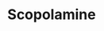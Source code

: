 ---
title: Scopolamine
aka:
  - hyoscine
duration_chart_title: Smoked Duration of Scopolamine
duration_chart:
  total: 4–8 hours
  onset: 1–3 minutes
  coming_up: 5–10 minutes
  plateau: 30–60 minutes
  coming_down: 1–2 hours
  after_effects: 4–12 hours
positive_effects: surreal experiences, hallucination
neutral_effects: altered sense of time, dizziness, dryness
negative_effects: delusion, nausea, loss of motor skills, anxiety, confusion, unpredictable or dangerous behaviour
dosage_table:
  title: Smoked Dosage of Scopolamine
  threshold: 0.1 mg
  light: 0.4 mg
  common: 1.0 mg
  strong: 2.0 mg
  heavy: 3.5+ mg
--- 